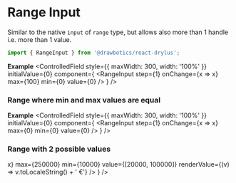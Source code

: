 


# Range Input
Similar to the native `input` of `range` type, but allows also more than 1 handle i.e. more than 1 value.
```jsx
import { RangeInput } from '@drawbotics/react-drylus';
```

__Example__
<Playground component={RangeInput}>
  <ControlledField style={{ maxWidth: 300, width: '100%' }} initialValue={0} component={
    <RangeInput step={1} onChange={x => x} max={100} min={0} value={0} />
  } />
</Playground>

### Range where min and max values are equal
__Example__
<Playground>
  <ControlledField style={{ maxWidth: 300, width: '100%' }} initialValue={0} component={
    <RangeInput step={1} onChange={x => x} max={0} min={0} value={0} />
  } />
</Playground>


### Range with 2 possible values
<Playground>
  <ControlledField style={{ maxWidth: 300, width: '100%' }} initialValue={[20000, 100000]} component={
    <RangeInput
      step={1000}
      onChange={x => x}
      max={250000}
      min={10000}
      value={[20000, 100000]}
      renderValue={(v) => v.toLocaleString() + ' €'} />
  } />
</Playground>